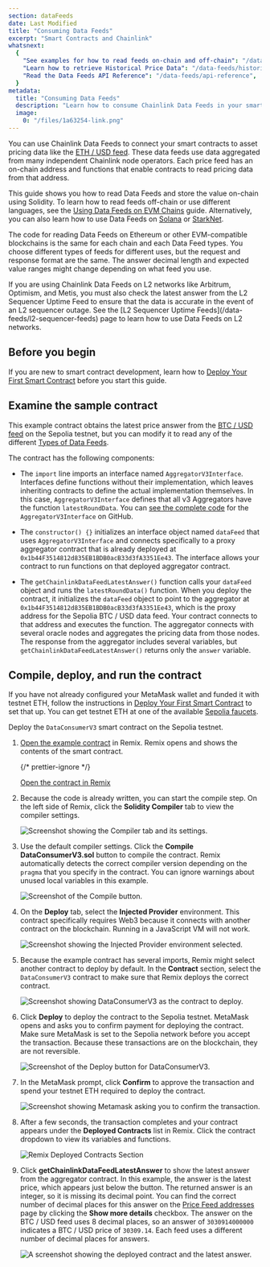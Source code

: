 ```yaml
---
section: dataFeeds
date: Last Modified
title: "Consuming Data Feeds"
excerpt: "Smart Contracts and Chainlink"
whatsnext:
  {
    "See examples for how to read feeds on-chain and off-chain": "/data-feeds/using-data-feeds",
    "Learn how to retrieve Historical Price Data": "/data-feeds/historical-data",
    "Read the Data Feeds API Reference": "/data-feeds/api-reference",
  }
metadata:
  title: "Consuming Data Feeds"
  description: "Learn how to consume Chainlink Data Feeds in your smart contracts."
  image:
    0: "/files/1a63254-link.png"
---
```



You can use Chainlink Data Feeds to connect your smart contracts to asset pricing data like the [ETH / USD feed](https://data.chain.link/eth-usd). These data feeds use data aggregated from many independent Chainlink node operators. Each price feed has an on-chain address and functions that enable contracts to read pricing data from that address.

This guide shows you how to read Data Feeds and store the value on-chain using Solidity. To learn how to read feeds off-chain or use different languages, see the [Using Data Feeds on EVM Chains](/data-feeds/using-data-feeds) guide. Alternatively, you can also learn how to use Data Feeds on [Solana](/data-feeds/solana) or [StarkNet](/data-feeds/starknet).

The code for reading Data Feeds on Ethereum or other EVM-compatible blockchains is the same for each chain and each Data Feed types. You choose different types of feeds for different uses, but the request and response format are the same. The answer decimal length and expected value ranges might change depending on what feed you use.

<Aside type="caution" title="Using Data Feeds on L2 networks">
  If you are using Chainlink Data Feeds on L2 networks like Arbitrum, Optimism, and Metis, you must also check the
  latest answer from the L2 Sequencer Uptime Feed to ensure that the data is accurate in the event of an L2 sequencer
  outage. See the [L2 Sequencer Uptime Feeds](/data-feeds/l2-sequencer-feeds) page to learn how to use Data Feeds on L2
  networks.
</Aside>

## Before you begin

If you are new to smart contract development, learn how to [Deploy Your First Smart Contract](/quickstarts/deploy-your-first-contract/) before you start this guide.

## Examine the sample contract

This example contract obtains the latest price answer from the [BTC / USD feed](/data-feeds/price-feeds/addresses) on the Sepolia testnet, but you can modify it to read any of the different [Types of Data Feeds](/data-feeds#types-of-data-feeds).

<CodeSample src="samples/DataFeeds/DataConsumerV3.sol" />

The contract has the following components:

- The `import` line imports an interface named `AggregatorV3Interface`. Interfaces define functions without their implementation, which leaves inheriting contracts to define the actual implementation themselves. In this case, `AggregatorV3Interface` defines that all v3 Aggregators have the function `latestRoundData`. You can [see the complete code](https://github.com/smartcontractkit/chainlink/blob/develop/contracts/src/v0.8/interfaces/AggregatorV3Interface.sol) for the `AggregatorV3Interface` on GitHub.

- The `constructor() {}` initializes an interface object named `dataFeed` that uses `AggregatorV3Interface` and connects specifically to a proxy aggregator contract that is already deployed at `0x1b44F3514812d835EB1BDB0acB33d3fA3351Ee43`. The interface allows your contract to run functions on that deployed aggregator contract.

- The `getChainlinkDataFeedLatestAnswer()` function calls your `dataFeed` object and runs the `latestRoundData()` function. When you deploy the contract, it initializes the `dataFeed` object to point to the aggregator at `0x1b44F3514812d835EB1BDB0acB33d3fA3351Ee43`, which is the proxy address for the Sepolia BTC / USD data feed. Your contract connects to that address and executes the function. The aggregator connects with several oracle nodes and aggregates the pricing data from those nodes. The response from the aggregator includes several variables, but `getChainlinkDataFeedLatestAnswer()` returns only the `answer` variable.

## Compile, deploy, and run the contract

<Aside type="caution" title="Configure and fund your wallet">

If you have not already configured your MetaMask wallet and funded it with testnet ETH, follow the instructions in [Deploy Your First Smart Contract](/quickstarts/deploy-your-first-contract#install-and-fund-your-metamask-wallet) to set that up. You can get testnet ETH at one of the available [Sepolia faucets](/resources/link-token-contracts/#sepolia-testnet).

</Aside>

Deploy the `DataConsumerV3` smart contract on the Sepolia testnet.

1. [Open the example contract](https://remix.ethereum.org/#url=https://docs.chain.link/samples/DataFeeds/DataConsumerV3.sol) in Remix. Remix opens and shows the contents of the smart contract.

   {/* prettier-ignore */}
   <div class="remix-callout">
     <a href="https://remix.ethereum.org/#url=https://docs.chain.link/samples/DataFeeds/DataConsumerV3.sol">Open the contract in Remix</a>
   </div>

1. Because the code is already written, you can start the compile step. On the left side of Remix, click the **Solidity Compiler** tab to view the compiler settings.

   ![Screenshot showing the Compiler tab and its settings.](/images/getting-started/selectSolidityCompiler.png)

1. Use the default compiler settings. Click the **Compile DataConsumerV3.sol** button to compile the contract. Remix automatically detects the correct compiler version depending on the `pragma` that you specify in the contract. You can ignore warnings about unused local variables in this example.

   ![Screenshot of the Compile button.](/images/getting-started/compileDataConsumerV3.png)

1. On the **Deploy** tab, select the **Injected Provider** environment. This contract specifically requires Web3 because it connects with another contract on the blockchain. Running in a JavaScript VM will not work.

   ![Screenshot showing the Injected Provider environment selected.](/images/getting-started/selectWeb3.png)

1. Because the example contract has several imports, Remix might select another contract to deploy by default. In the **Contract** section, select the `DataConsumerV3` contract to make sure that Remix deploys the correct contract.

   ![Screenshot showing DataConsumerV3 as the contract to deploy.](/images/getting-started/selectDataConsumerV3.png)

1. Click **Deploy** to deploy the contract to the Sepolia testnet. MetaMask opens and asks you to confirm payment for deploying the contract. Make sure MetaMask is set to the Sepolia network before you accept the transaction. Because these transactions are on the blockchain, they are not reversible.

   ![Screenshot of the Deploy button for DataConsumerV3.](/images/getting-started/deployDataConsumerV3.png)

1. In the MetaMask prompt, click **Confirm** to approve the transaction and spend your testnet ETH required to deploy the contract.

   ![Screenshot showing Metamask asking you to confirm the transaction.](/images/getting-started/confirmTransaction.png)

1. After a few seconds, the transaction completes and your contract appears under the **Deployed Contracts** list in Remix. Click the contract dropdown to view its variables and functions.

   ![Remix Deployed Contracts Section](/images/getting-started/deployedContractDataConsumerV3.png)

1. Click **getChainlinkDataFeedLatestAnswer** to show the latest answer from the aggregator contract. In this example, the answer is the latest price, which appears just below the button. The returned answer is an integer, so it is missing its decimal point. You can find the correct number of decimal places for this answer on the [Price Feed addresses](/data-feeds/price-feeds/addresses) page by clicking the **Show more details** checkbox. The answer on the BTC / USD feed uses 8 decimal places, so an answer of `3030914000000` indicates a BTC / USD price of `30309.14`. Each feed uses a different number of decimal places for answers.

   ![A screenshot showing the deployed contract and the latest answer.](/images/getting-started/getLatestPrice.png)
